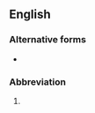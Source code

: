 ==English==

===Alternative forms===
* {{l|en|Col.}}

===Abbreviation===
{{en-abbr}}

# {{abbreviation of|Colossians|lang=en}}